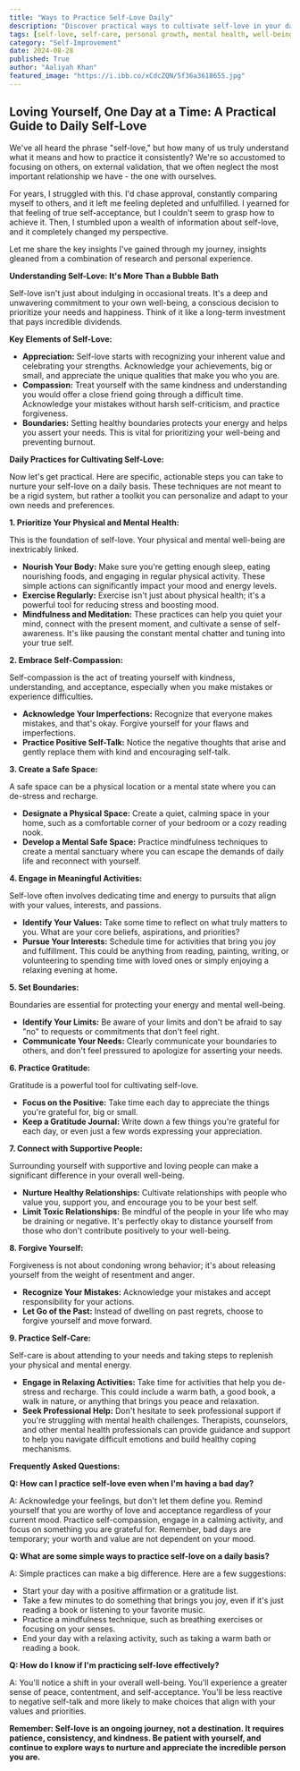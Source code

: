```yaml
---
title: "Ways to Practice Self-Love Daily"
description: "Discover practical ways to cultivate self-love in your daily life. This guide explores key elements like appreciation, compassion, and setting boundaries, offering actionable steps for prioritizing your well-being and happiness."
tags: [self-love, self-care, personal growth, mental health, well-being, happiness, mindfulness, gratitude, positive thinking, boundaries, compassion, acceptance, motivation, inspiration, lifestyle]
category: "Self-Improvement"
date: 2024-08-28
published: True
author: "Aaliyah Khan"
featured_image: "https://i.ibb.co/xCdcZQN/5f36a3618655.jpg"
---
```


## Loving Yourself, One Day at a Time: A Practical Guide to Daily Self-Love

We've all heard the phrase "self-love," but how many of us truly understand what it means and how to practice it consistently? We're so accustomed to focusing on others, on external validation, that we often neglect the most important relationship we have - the one with ourselves. 

For years, I struggled with this.  I'd chase approval, constantly comparing myself to others, and it left me feeling depleted and unfulfilled. I yearned for that feeling of true self-acceptance, but I couldn't seem to grasp how to achieve it. Then, I stumbled upon a wealth of information about self-love, and it completely changed my perspective.

Let me share the key insights I've gained through my journey, insights gleaned from a combination of research and personal experience. 

**Understanding Self-Love: It's More Than a Bubble Bath**

Self-love isn't just about indulging in occasional treats. It's a deep and unwavering commitment to your own well-being, a conscious decision to prioritize your needs and happiness. Think of it like a long-term investment that pays incredible dividends.

**Key Elements of Self-Love:**

- **Appreciation:**  Self-love starts with recognizing your inherent value and celebrating your strengths.  Acknowledge your achievements, big or small, and appreciate the unique qualities that make you who you are. 
- **Compassion:** Treat yourself with the same kindness and understanding you would offer a close friend going through a difficult time. Acknowledge your mistakes without harsh self-criticism, and practice forgiveness.
- **Boundaries:**  Setting healthy boundaries protects your energy and helps you assert your needs. This is vital for prioritizing your well-being and preventing burnout.

**Daily Practices for Cultivating Self-Love:**

Now let's get practical.  Here are specific, actionable steps you can take to nurture your self-love on a daily basis. These techniques are not meant to be a rigid system, but rather a toolkit you can personalize and adapt to your own needs and preferences.

**1. Prioritize Your Physical and Mental Health:**

This is the foundation of self-love. Your physical and mental well-being are inextricably linked.  

- **Nourish Your Body:** Make sure you're getting enough sleep, eating nourishing foods, and engaging in regular physical activity. These simple actions can significantly impact your mood and energy levels.
- **Exercise Regularly:**  Exercise isn't just about physical health; it's a powerful tool for reducing stress and boosting mood.  
- **Mindfulness and Meditation:**  These practices can help you quiet your mind, connect with the present moment, and cultivate a sense of self-awareness. It's like pausing the constant mental chatter and tuning into your true self.

**2. Embrace Self-Compassion:**

Self-compassion is the act of treating yourself with kindness, understanding, and acceptance, especially when you make mistakes or experience difficulties.

- **Acknowledge Your Imperfections:**  Recognize that everyone makes mistakes, and that's okay.  Forgive yourself for your flaws and imperfections.
- **Practice Positive Self-Talk:**  Notice the negative thoughts that arise and gently replace them with kind and encouraging self-talk.

**3. Create a Safe Space:**

A safe space can be a physical location or a mental state where you can de-stress and recharge.

- **Designate a Physical Space:**  Create a quiet, calming space in your home, such as a comfortable corner of your bedroom or a cozy reading nook.
- **Develop a Mental Safe Space:**  Practice mindfulness techniques to create a mental sanctuary where you can escape the demands of daily life and reconnect with yourself.

**4. Engage in Meaningful Activities:**

Self-love often involves dedicating time and energy to pursuits that align with your values, interests, and passions.

- **Identify Your Values:**  Take some time to reflect on what truly matters to you. What are your core beliefs, aspirations, and priorities?
- **Pursue Your Interests:**  Schedule time for activities that bring you joy and fulfillment. This could be anything from reading, painting, writing, or volunteering to spending time with loved ones or simply enjoying a relaxing evening at home.

**5. Set Boundaries:**

Boundaries are essential for protecting your energy and mental well-being.

- **Identify Your Limits:**  Be aware of your limits and don't be afraid to say "no" to requests or commitments that don't feel right. 
- **Communicate Your Needs:** Clearly communicate your boundaries to others, and don't feel pressured to apologize for asserting your needs. 

**6.  Practice Gratitude:**

Gratitude is a powerful tool for cultivating self-love.

- **Focus on the Positive:**  Take time each day to appreciate the things you're grateful for, big or small.  
- **Keep a Gratitude Journal:**  Write down a few things you're grateful for each day, or even just a few words expressing your appreciation.

**7.  Connect with Supportive People:**

Surrounding yourself with supportive and loving people can make a significant difference in your overall well-being.

- **Nurture Healthy Relationships:**  Cultivate relationships with people who value you, support you, and encourage you to be your best self. 
- **Limit Toxic Relationships:**  Be mindful of the people in your life who may be draining or negative. It's perfectly okay to distance yourself from those who don't contribute positively to your well-being.

**8.  Forgive Yourself:**

Forgiveness is not about condoning wrong behavior; it's about releasing yourself from the weight of resentment and anger.  

- **Recognize Your Mistakes:**  Acknowledge your mistakes and accept responsibility for your actions.  
- **Let Go of the Past:**  Instead of dwelling on past regrets, choose to forgive yourself and move forward.

**9.  Practice Self-Care:**

Self-care is about attending to your needs and taking steps to replenish your physical and mental energy.

- **Engage in Relaxing Activities:**  Take time for activities that help you de-stress and recharge. This could include a warm bath, a good book, a walk in nature, or anything that brings you peace and relaxation.
- **Seek Professional Help:**  Don't hesitate to seek professional support if you're struggling with mental health challenges. Therapists, counselors, and other mental health professionals can provide guidance and support to help you navigate difficult emotions and build healthy coping mechanisms. 

**Frequently Asked Questions:**

**Q: How can I practice self-love even when I'm having a bad day?**

A:  Acknowledge your feelings, but don't let them define you. Remind yourself that you are worthy of love and acceptance regardless of your current mood. Practice self-compassion, engage in a calming activity, and focus on something you are grateful for. Remember, bad days are temporary; your worth and value are not dependent on your mood.

**Q: What are some simple ways to practice self-love on a daily basis?**

A:  Simple practices can make a big difference. Here are a few suggestions: 
 - Start your day with a positive affirmation or a gratitude list.
 - Take a few minutes to do something that brings you joy, even if it's just reading a book or listening to your favorite music.
 - Practice a mindfulness technique, such as breathing exercises or focusing on your senses. 
 - End your day with a relaxing activity, such as taking a warm bath or reading a book.

**Q: How do I know if I'm practicing self-love effectively?**

A:  You'll notice a shift in your overall well-being. You'll experience a greater sense of peace, contentment, and self-acceptance. You'll be less reactive to negative self-talk and more likely to make choices that align with your values and priorities. 

**Remember: Self-love is an ongoing journey, not a destination. It requires patience, consistency, and kindness.  Be patient with yourself, and continue to explore ways to nurture and appreciate the incredible person you are.**